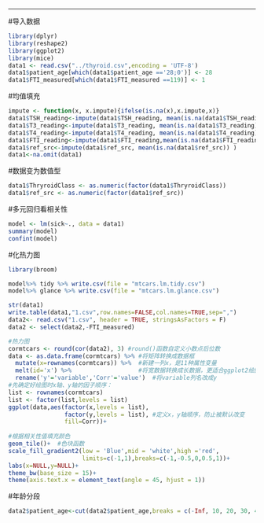 ---
#导入数据

```r
library(dplyr)
library(reshape2)
library(ggplot2)
library(mice)
data1 <- read.csv("../thyroid.csv",encoding = 'UTF-8')
data1$patient_age[which(data1$patient_age =='28;0')] <- 28
data1$FTI_measured[which(data1$FTI_measured ==119)] <- 1
```
#均值填充

```r
impute <- function(x, x.impute){ifelse(is.na(x),x.impute,x)}
data1$TSH_reading<-impute(data1$TSH_reading, mean(is.na(data1$TSH_reading)) )
data1$T3_reading<-impute(data1$T3_reading, mean(is.na(data1$T3_reading)) )
data1$T4_reading<-impute(data1$T4_reading, mean(is.na(data1$T4_reading)) )
data1$FTI_reading<-impute(data1$FTI_reading,mean(is.na(data1$FTI_reading))) 
data1$ref_src<-impute(data1$ref_src, mean(is.na(data1$ref_src)) )
data1<-na.omit(data1) 
```
#数据变为数值型

```r
data1$ThryroidClass <- as.numeric(factor(data1$ThryroidClass))
data1$ref_src <- as.numeric(factor(data1$ref_src))
```
#多元回归看相关性
```r
model <- lm(sick~., data = data1)
summary(model)
confint(model)
```
#化热力图
```r
library(broom)

model%>% tidy %>% write.csv(file = "mtcars.lm.tidy.csv")
model%>% glance %>% write.csv(file = "mtcars.lm.glance.csv")
```


```r
str(data1)
write.table(data1,"1.csv",row.names=FALSE,col.names=TRUE,sep=",")
data2<- read.csv("1.csv", header = TRUE, stringsAsFactors = F)
data2 <- select(data2,-FTI_measured)
```


```r
#热力图
cormtcars <- round(cor(data2), 3) #round()函数自定义小数点后位数
data <- as.data.frame(cormtcars) %>% #将矩阵转换成数据框
  mutate(x=rownames(cormtcars)) %>%  #新建一列x，是11种属性变量
  melt(id='x') %>%                   #将宽数据转换成长数据，更适合ggplot2绘图
  rename('y'='variable','Corr'='value')  #将variable列名改成y
#先确定好绘图时x轴、y轴的因子顺序：
list <- rownames(cormtcars)
list <- factor(list,levels = list)
ggplot(data,aes(factor(x,levels = list),
                factor(y,levels = list), #定义x，y轴顺序，防止被默认改变
                fill=Corr))+
  
#根据相关性值填充颜色
geom_tile()+  #色块函数
scale_fill_gradient2(low = 'Blue',mid = 'white',high ='red',
                     limits=c(-1,1),breaks=c(-1,-0.5,0,0.5,1))+
labs(x=NULL,y=NULL)+
theme_bw(base_size = 15)+
theme(axis.text.x = element_text(angle = 45, hjust = 1)) 
```

#年龄分段
```r
data2$patient_age<-cut(data2$patient_age,breaks = c(-Inf, 10, 20, 30, 40 ,50 ,60, 70, 80, 90, Inf),labels = c('1-10','11-20','21-30','31-40','41-50','51-60','61-70','71-80','81-90','91-100'))
```

